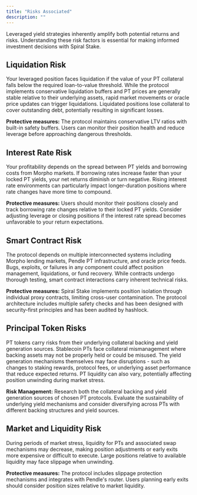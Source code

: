 ```yaml
---
title: "Risks Associated"
description: ""
---
```


Leveraged yield strategies inherently amplify both potential returns and risks. Understanding these risk factors is essential for making informed investment decisions with Spiral Stake.

## Liquidation Risk

Your leveraged position faces liquidation if the value of your PT collateral falls below the required loan-to-value threshold. While the protocol implements conservative liquidation buffers and PT prices are generally stable relative to their underlying assets, rapid market movements or oracle price updates can trigger liquidations. Liquidated positions lose collateral to cover outstanding debt, potentially resulting in significant losses.

**Protective measures:** The protocol maintains conservative LTV ratios with built-in safety buffers. Users can monitor their position health and reduce leverage before approaching dangerous thresholds.

## Interest Rate Risk

Your profitability depends on the spread between PT yields and borrowing costs from Morpho markets. If borrowing rates increase faster than your locked PT yields, your net returns diminish or turn negative. Rising interest rate environments can particularly impact longer-duration positions where rate changes have more time to compound.

**Protective measures:** Users should monitor their positions closely and track borrowing rate changes relative to their locked PT yields. Consider adjusting leverage or closing positions if the interest rate spread becomes unfavorable to your return expectations.

## Smart Contract Risk

The protocol depends on multiple interconnected systems including Morpho lending markets, Pendle PT infrastructure, and oracle price feeds. Bugs, exploits, or failures in any component could affect position management, liquidations, or fund recovery. While contracts undergo thorough testing, smart contract interactions carry inherent technical risks.

**Protective measures:** Spiral Stake implements position isolation through individual proxy contracts, limiting cross-user contamination. The protocol architecture includes multiple safety checks and has been designed with security-first principles and has been audited by hashlock.

## Principal Token Risks

PT tokens carry risks from their underlying collateral backing and yield generation sources. Stablecoin PTs face collateral mismanagement where backing assets may not be properly held or could be misused. The yield generation mechanisms themselves may face disruptions - such as changes to staking rewards, protocol fees, or underlying asset performance that reduce expected returns. PT liquidity can also vary, potentially affecting position unwinding during market stress.

**Risk Management:** Research both the collateral backing and yield generation sources of chosen PT protocols. Evaluate the sustainability of underlying yield mechanisms and consider diversifying across PTs with different backing structures and yield sources.

## Market and Liquidity Risk

During periods of market stress, liquidity for PTs and associated swap mechanisms may decrease, making position adjustments or early exits more expensive or difficult to execute. Large positions relative to available liquidity may face slippage when unwinding.

**Protective measures:** The protocol includes slippage protection mechanisms and integrates with Pendle's router. Users planning early exits should consider position sizes relative to market liquidity.
